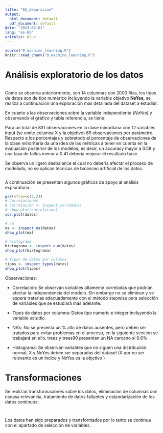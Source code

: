 ```yaml
---
title: "02_depuracion"
output:
  html_document: default
  pdf_document: default
date: "2023-02-03"
lang: "es-ES"
urlcolor: blue
---
```


```r
source("0_machine_learning.R")
knitr::read_chunk("0_machine_learning.R")

```

# Análisis exploratorio de los datos

\tiny

```r
```

\normalsize

Como se observa anteriormente, son 14 columnas con 2000 filas, los tipos de datos son de tipo numérico incluyendo la variable objetivo **NoYes,** se realiza a continuación una exploración mas detallada del dataset a estudiar.

En cuanto a las observaciones sobre la variable independiente (*NoYes*) y observando el gráfico y tabla referencia, se tiene:

Para un total de 831 observaciones en la clase minoritaria con 12 variables input (se omite columna X y la objetivo) 69 observaciones por parámetro. Respecto a los porcentajes y sobretodo el porcentaje de observaciones de la clase minoritaria da una idea de las métricas a tener en cuenta en la evaluación posterior de los modelos, es decir, un accuracy mayor a 0.58 y una tasa de fallos menor a 0.41 debería mejorar el resultado base.

Se observa un ligero desbalance el cual no debería afectar el proceso de modelado, no se aplican técnicas de balanceo artificial de los datos.


\tiny

```r
```

\pagebreak

\normalsize

A continuación se presentan algunos gráficos de apoyo al análisis exploratorio: \linebreak

```r
par(mfrow=c(2,2))
# Correlaciones
# correlación <- inspect_cor(datos)
# show_plot(correlacion)
cor.plot(datos)

# na
na <- inspect_na(datos)
show_plot(na)

# histograma
histograma <- inspect_num(datos)
show_plot(histograma)

# Tipos de datos por columna
tipos <- inspect_types(datos)
show_plot(tipos)


```

\normalsize

Observaciones:

-   Correlación: Se observan variables altamente correladas que podrían afectar la independencia del modelo. Sin embargo no se eliminan y se espera tratarlas adecuadamente con el método stepwise para selección de variables que se estudiará más adelante.

-   Tipos de datos por columna: Datos tipo numeric e integer incluyendo la variable estudio.

-   NA's: No se presenta un % alto de datos ausentes, pero deben ser tratados para evitar problemas en el proceso, en la siguiente sección se trabajará en ello. trees y trees90 presentan un NA cercano al 0.6%

-   Histograma: Se observan variables que no siguen una distribución normal, X y NoYes deben ser separadas del dataset (X por no ser relevante es un índice y NoYes es la objetivo )


# Transformaciones

Se realizan transformaciones sobre los datos, eliminación de columnas con escasa relevancia, tratamiento de datos faltantes y estandarización de los datos continuos:\linebreak


\tiny
```r
```

```r
```

\normalsize
Los datos han sido preparados y transformados por lo tanto se continua con el apartado de selección de variables.

